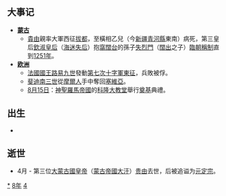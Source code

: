 {{yearTOC|1248|大理'''[[道隆|道隆]]十年'''；蒙古'''[[元定宗|定宗]]三年'''；南宋'''[[淳祐|淳祐]]八年'''；越南'''[[天應政平|天應政平]]十七年'''；日本'''[[寳治|寳治]]二年'''}}
== 大事记 ==
*'''[[蒙古|蒙古]]'''
**[[貴由|貴由]]親率大軍西征[[拔都|拔都]]，至橫相乙兒（今[[新疆|新疆]][[青河縣|青河縣]]東南）病死，第三皇后[[欽淑皇后|欽淑皇后]]（[[海迷失后|海迷失后]]）抱[[窩闊台|窩闊台]]的孫子[[失烈門|失烈門]]（[[闊出|闊出]]之子）[[臨朝稱制|臨朝稱制]]直到[[1251年|1251年]]。
*'''[[欧洲|欧洲]]'''
**[[法國國王|法國國王]][[路易九世_(法蘭西)|路易九世]]發動[[第七次十字軍東征|第七次十字軍東征]]，兵敗被俘。
**[[費爾南多三世_(卡斯蒂利亞)|斐迪南三世]]從[[摩爾人|摩爾人]]手中奪回[[塞維亞|塞維亞]]。
**[[8月15日|8月15日]]：[[神聖羅馬帝國|神聖羅馬帝國]]的[[科隆大教堂|科隆大教堂]]舉行[[奠基|奠基]]典禮。

== 出生 ==
*

== 逝世 ==
{{Wikisource year mention}}
* 4月 - 第三位[[大蒙古國|大蒙古國]][[皇帝|皇帝]]（[[蒙古帝國|蒙古帝國]][[大汗|大汗]]）[[贵由|贵由]]去世，后被追谥为[[元定宗|元定宗]]。

[[Category:1248年|*]]
[[Category:1240年代|8年]]
[[Category:13世纪各年|4]]